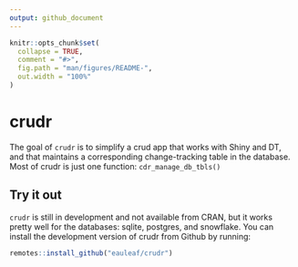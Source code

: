 ```yaml
---
output: github_document
---
```


<!-- README.md is generated from README.Rmd. Please edit that file -->

```r
knitr::opts_chunk$set(
  collapse = TRUE,
  comment = "#>",
  fig.path = "man/figures/README-",
  out.width = "100%"
)
```

# crudr

<!-- badges: start -->
<!-- badges: end -->

The goal of `crudr` is to simplify a crud app that works with 
Shiny and DT, and that maintains a corresponding change-tracking 
table in the database.
Most of crudr is just one function: `cdr_manage_db_tbls()` 


## Try it out

`crudr` is still in development and not available from CRAN, but it works pretty 
well for the databases: sqlite, postgres, and snowflake. 
You can install the development version of crudr from Github by running:

```r
remotes::install_github("eauleaf/crudr")
```

